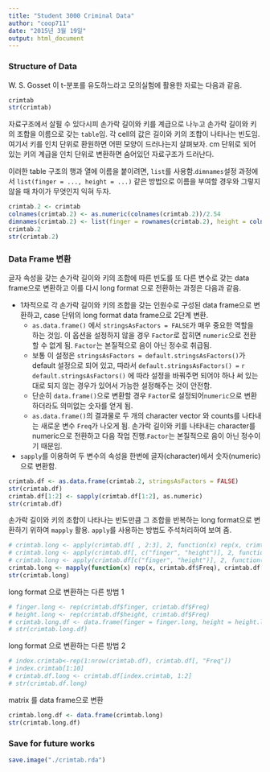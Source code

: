 ```yaml
---
title: "Student 3000 Criminal Data"
author: "coop711"
date: "2015년 3월 19일"
output: html_document
---
```


### Structure of Data

W. S. Gosset 이 t-분포를 유도하느라고 모의실험에 활용한 자료는 다음과 같음.

```r
crimtab
str(crimtab)
```

자료구조에서 살필 수 있다시피 손가락 길이와 키를 계급으로 나누고 손가락 길이와 키의 조합을 이름으로 갖는 `table`임. 각 cell의 값은 길이와 키의 조합이 나타나는 빈도임. 여기서 키를 인치 단위로 환원하면 어떤 모양이 드러나는지 살펴보자. 
cm 단위로 되어 있는 키의 계급을 인치 단위로 변환하면 숨어있던 자료구조가 드러난다.

이러한 table 구조의 행과 열에 이름을 붙이려면, `list`를 사용함.`dimnames`설정 과정에서 `list(finger = ..., height = ...)` 같은 방법으로 이름을 부여할 경우와 그렇지 않을 때 차이가 무엇인지 익혀 두자.

```r
crimtab.2 <- crimtab
colnames(crimtab.2) <- as.numeric(colnames(crimtab.2))/2.54
dimnames(crimtab.2) <- list(finger = rownames(crimtab.2), height = colnames(crimtab.2))
crimtab.2
str(crimtab.2)
```

### Data Frame 변환

글자 속성을 갖는 손가락 길이와 키의 조합에 따른 빈도를 또 다른 변수로 갖는 data frame으로 변환하고 이를 다시 long format 으로 전환하는 과정은 다음과 같음.

* 1차적으로 각 손가락 길이와 키의 조합을 갖는 인원수로 구성된 data frame으로 변환하고, case 단위의 long format data frame으로 2단계 변환. 
    + `as.data.frame()` 에서 `stringsAsFactors = FALSE`가 매우 중요한 역할을 하는 것임. 이 옵션을 설정하지 않을 경우 `Factor`로 잡히면 `numeric`으로 전환할 수 없게 됨. `Factor`는 본질적으로 음이 아닌 정수로 취급됨.
    + 보통 이 설정은 `stringsAsFactors = default.stringsAsFactors()`가 default 설정으로 되어 있고, 따라서 `default.stringsAsFactors() = ` `r default.stringsAsFactors()` 에 따라 설정을 바꿔주면 되어야 하나 써 있는 대로 되지 않는 경우가 있어서 가능한 설정해주는 것이 안전함.
    + 단순히 `data.frame()`으로 변환할 경우 `Factor`로 설정되어`numeric`으로 변환하더라도 의미없는 숫자를 얻게 됨. 
    + `as.data.frame()`의 결과물로 두 개의 character vector 와 counts를 나타내는 새로운 변수 `Freq`가 나오게 됨. 손가락 길이와 키를 나타내는 character를 numeric으로 전환하고 다음 작업 진행.`Factor`는 본질적으로 음이 아닌 정수이기 때문임.

* `sapply`를 이용하여 두 변수의 속성을 한번에 글자(character)에서 숫자(numeric)으로 변환함.

```r
crimtab.df <- as.data.frame(crimtab.2, stringsAsFactors = FALSE)
str(crimtab.df)
crimtab.df[1:2] <- sapply(crimtab.df[1:2], as.numeric)
str(crimtab.df)
```

손가락 길이와 키의 조합이 나타나는 빈도만큼 그 조합을 반복하는 long format으로 변환하기 위하여 `mapply` 활용. `apply`를 사용하는 방법도 주석처리하여 보여 줌.

```r
# crimtab.long <- apply(crimtab.df[ , 2:3], 2, function(x) rep(x, crimtab.df[ , 1]))
# crimtab.long <- apply(crimtab.df[, c("finger", "height")], 2, function(x) rep(x, crimtab.df[ , "Freq"]))
# crimtab.long <- apply(crimtab.df[c("finger", "height")], 2, function(x) rep(x, crimtab.df[ , "Freq"]))
crimtab.long <- mapply(function(x) rep(x, crimtab.df$Freq), crimtab.df[c("finger", "height")])
str(crimtab.long)
```

long format 으로 변환하는 다른 방법 1

```r
# finger.long <- rep(crimtab.df$finger, crimtab.df$Freq)
# height.long <- rep(crimtab.df$height, crimtab.df$Freq)
# crimtab.long.df <- data.frame(finger = finger.long, height = height.long)
# str(crimtab.long.df)
```
long format 으로 변환하는 다른 방법 2

```r
# index.crimtab<-rep(1:nrow(crimtab.df), crimtab.df[, "Freq"])
# index.crimtab[1:10]
# crimtab.df.long <- crimtab.df[index.crimtab, 1:2]
# str(crimtab.df.long)
```
matrix 를 data frame으로 변환

```r
crimtab.long.df <- data.frame(crimtab.long)
str(crimtab.long.df)
```

### Save for future works

```r
save.image("./crimtab.rda")
```